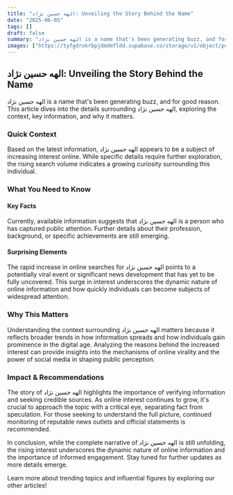 ```yaml
---
title: "الهه حسین نژاد: Unveiling the Story Behind the Name"
date: "2025-06-05"
tags: []
draft: false
summary: "الهه حسین نژاد is a name that's been generating buzz, and for good reason. This article dives into the details surrounding الهه حسین نژاد, exploring the context, key information, and why it matters."
images: ["https://tyfgdrokrbpjdmdmfldd.supabase.co/storage/v1/object/public/image/2025-06-05-12-02-54-267+02-00.jpg"]
---
```




## الهه حسین نژاد: Unveiling the Story Behind the Name

الهه حسین نژاد is a name that's been generating buzz, and for good reason. This article dives into the details surrounding الهه حسین نژاد, exploring the context, key information, and why it matters.

### Quick Context

Based on the latest information, الهه حسین نژاد appears to be a subject of increasing interest online. While specific details require further exploration, the rising search volume indicates a growing curiosity surrounding this individual.

### What You Need to Know

#### Key Facts

Currently, available information suggests that الهه حسین نژاد is a person who has captured public attention. Further details about their profession, background, or specific achievements are still emerging.

#### Surprising Elements

The rapid increase in online searches for الهه حسین نژاد points to a potentially viral event or significant news development that has yet to be fully uncovered. This surge in interest underscores the dynamic nature of online information and how quickly individuals can become subjects of widespread attention.

### Why This Matters

Understanding the context surrounding الهه حسین نژاد matters because it reflects broader trends in how information spreads and how individuals gain prominence in the digital age. Analyzing the reasons behind the increased interest can provide insights into the mechanisms of online virality and the power of social media in shaping public perception.

### Impact & Recommendations

The story of الهه حسین نژاد highlights the importance of verifying information and seeking credible sources. As online interest continues to grow, it's crucial to approach the topic with a critical eye, separating fact from speculation. For those seeking to understand the full picture, continued monitoring of reputable news outlets and official statements is recommended.

In conclusion, while the complete narrative of الهه حسین نژاد is still unfolding, the rising interest underscores the dynamic nature of online information and the importance of informed engagement. Stay tuned for further updates as more details emerge.

Learn more about trending topics and influential figures by exploring our other articles!

